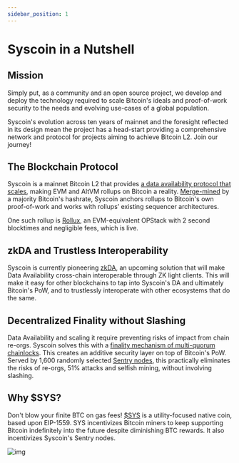 ```yaml
---
sidebar_position: 1
---
```

# Syscoin in a Nutshell

## Mission

Simply put, as a community and an open source project, we develop and deploy the technology required to scale Bitcoin's ideals and proof-of-work security to the needs and evolving use-cases of a global population.

Syscoin's evolution across ten years of mainnet and the foresight reflected in its design mean the project has a head-start providing a comprehensive network and protocol for projects aiming to achieve Bitcoin L2. Join our journey!

## The Blockchain Protocol

Syscoin is a mainnet Bitcoin L2 that provides [a data availability protocol that scales](../tech/poda), making EVM and AltVM rollups on Bitcoin a reality. [Merge-mined](../tech/merged-mining) by a majority Bitcoin's hashrate, Syscoin anchors rollups to Bitcoin's own proof-of-work and works with rollups’ existing sequencer architectures. 

One such rollup is [Rollux](https://rollux.com), an EVM-equivalent OPStack with 2 second blocktimes and negligible fees, which is live.

## zkDA and Trustless Interoperability

Syscoin is currently pioneering [zkDA](https://syscoin.org/news/introducing-zkda), an upcoming solution that will make Data Availability cross-chain interoperable through ZK light clients. This will make it easy for other blockchains to tap into Syscoin's DA and ultimately Bitcoin's PoW, and to trustlessly interoperate with other ecosystems that do the same.

## Decentralized Finality without Slashing

Data Availability and scaling it require preventing risks of impact from chain re-orgs. Syscoin solves this with a [finality mechanism of multi-quorum chainlocks](../tech/finality). This creates an additive security layer on top of Bitcoin's PoW. Served by 1,600 randomly selected [Sentry nodes](../tech/sentrynodes), this practically eliminates the risks of re-orgs, 51% attacks and selfish mining, without involving slashing.

## Why $SYS?

Don't blow your finite BTC on gas fees! [$SYS](https://syscoin.org/get-sys) is a utility-focused native coin, based upon EIP-1559. SYS incentivizes Bitcoin miners to keep supporting Bitcoin indefinitely into the future despite diminishing BTC rewards. It also incentivizes Syscoin's Sentry nodes.

![img](../../images/diagram_SyscoinOverallDesign.png)